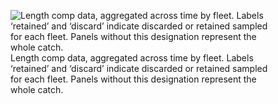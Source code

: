 
<!-- ====================================================================== -->
<!-- *****************                             ************************ -->
<!-- *****************START BIOLOGICAL DATA FIGURES************************ --> 
<!-- *****************                            ************************ -->
<!-- ====================================================================== -->

![Length comp data, aggregated across time by fleet. Labels 'retained' and 'discard' indicate discarded or retained sampled for each fleet. Panels without this designation represent the whole catch. \label{fig:comp_lendat_aggregated_across_time}](r4ss/plots_mod1/comp_lendat__aggregated_across_time.png)


<!-- ********************************************************************** -->
<!-- ****************Aging Precision and Bias FIGURES********************** --> 
<!-- ********************************************************************** -->


<!-- ********************************************************************** -->
<!-- **********************Weight-Length FIGURES*************************** --> 
<!-- ********************************************************************** -->



<!-- ********************************************************************** -->
<!-- **************Sex Ratio, Maturity, FecundityFIGURES******************* --> 
<!-- ********************************************************************** -->


<!-- ====================================================================== -->
<!-- ******************                           ************************* -->
<!-- ******************END BIOLOGICAL DATA FIGURES************************* --> 
<!-- ******************                           ************************* -->
<!-- ====================================================================== -->